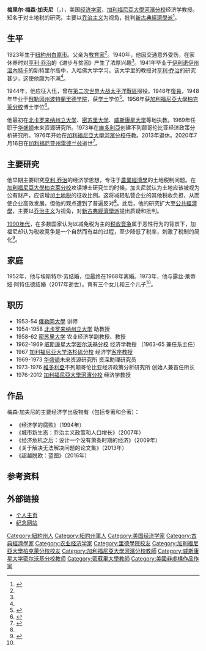 {{Infobox economist
| name              = 梅森·加夫尼
| image             = 
| caption           =
| birth_date        = {{birth date|1923|10|18}}
| birth_place       = [[紐約州|紐約州]][[白原市_(紐約州)|白原市]]
| death_date        = {{death date and age|2020|07|16|1923|10|18}}
| death_place       = [[加利福尼亚州|加利福尼亚州]][[雷德兰兹_(加利福尼亚州)|雷德兰兹]]
| nationality       = [[美国|美国]]
| institution       = [[加利福尼亞大學河濱分校|加利福尼亞大學河濱分校]]
| field             = [[農業經濟學|農業經濟學]]<br>[[公共經濟學|公共經濟學]]
| school_tradition  = [[古典经济学|古典经济学]]
| alma_mater        = [[哈佛大学|哈佛大学]]<br>[[里德学院|里德学院]]<br>[[加利福尼亞大學柏克萊分校|加利福尼亞大學柏克萊分校]]
| influences        = [[亨利·乔治|亨利·乔治]]
| influenced        = 
| contributions     = 
}}
'''梅里尔·梅森·加夫尼'''（{{lang-en|Merrill Mason Gaffney}}，{{bd|1923年|10月18日|2020年|7月16日|catIdx=Gaffney}}），美国[[经济学家|经济学家]]，[[加利福尼亞大學河濱分校|加利福尼亞大學河濱分校]]经济学教授。知名于对土地税的研究。主要以[[乔治主义|乔治主义]]为视角，批判[[新古典經濟學派|新古典經濟學派]]<ref>{{Cite book |chapter-url=http://www.masongaffney.org/publications/K1Neo-classical_Stratagem.CV.pdf |chapter=Neo-classical Economics as a Strategem against Henry George |author-last=Gaffney |author-first=Mason |editor2-last=Harrison |editor2-first=Fred |editor1-last=Gaffney |editor1-first=Mason |title=The Corruption of Economics |location=London |publisher=Shepheard-Walwyn |pages=29–164 |access-date=2020-08-04 |archive-date=2012-03-15 |archive-url=https://web.archive.org/web/20120315151917/http://www.masongaffney.org/publications/K1Neo-classical_Stratagem.CV.pdf |dead-url=no }}</ref>。
==生平==
1923年生于[[紐約州|紐約州]][[白原市_(紐約州)|白原市]]。父亲为[[教育家|教育家]]<ref name=ny/>。1940年，他因交通意外受伤，在家休养时对[[亨利·乔治|亨利·乔治]]的《进步与贫困》产生了浓厚兴趣<ref name=de/>{{rp|14}}。1941年毕业于[[伊利诺伊州|伊利诺伊州]][[溫內特卡|溫內特卡]]的新特里尔高中，入哈佛大学学习。该大学里的教授对[[亨利·乔治|亨利·乔治]]的研究甚少，这使他颇为不满<ref name=ny/>。

1944年，他应征入伍，曾在[[第二次世界大战|第二次世界大战]][[第二次世界大戰太平洋戰區|太平洋戰區]]服役。1946年[[復員|復員]]，1948年毕业于[[俄勒冈州|俄勒冈州]][[波特蘭_(俄勒岡州)|波特蘭]][[里德学院|里德学院]]，获[[学士|学士]]学位<ref name=de>{{cite book |date=2017 |title=Das Ende der Rentenökonomie – Wie wir globale Wohlfahrt herstellen und eine nachhaltige Zukunft bauen können |url= |location=Marburg, Germany |publisher=Metropolis |isbn=978-3-7316-1226-1 |editor1-last=Löhr |editor1-first=Dirk |editor2-last=Harrison |editor2-first=Fred}}</ref>{{rp|17}}。1956年获[[加利福尼亞大學柏克萊分校|加利福尼亞大學柏克萊分校]]博士学位<ref name=faculty>{{cite web |url=http://facultydirectory.ucr.edu:80/cgi-bin/pub/public_individual.pl?faculty=279 |title= Gaffney, Mason: Professor of Economics |website=UCR Faculty Listing |archive-url=https://web.archive.org/web/20020720043120/http://www.facultydirectory.ucr.edu/cgi-bin/pub/public_individual.pl?faculty=279 |archive-date=2002-07-20}}</ref>。

他最初在[[北卡罗来纳州立大学|北卡罗来纳州立大学]]、[[密苏里大学|密苏里大学]]、[[威斯康星大学|威斯康星大学]]等地执教。1969年任职于[[华盛顿|华盛顿]]未来资源研究所。1973年在[[維多利亞_(不列顛哥倫比亞)|維多利亞]]创建不列颠哥伦比亚经济政策分析研究所。1976年开始在[[加利福尼亞大學河濱分校|加利福尼亞大學河濱分校]]任教。2013年退休。2020年7月16日在[[加利福尼亚州|加利福尼亚州]][[雷德兰兹_(加利福尼亚州)|雷德兰兹]]逝世<ref name=ny>{{cite web |author=David Cay Johnston |title=Mason Gaffney, Who Argued for Taxing Only Land, Dies at 96 |url=https://www.nytimes.com/2020/07/26/business/economy/mason-gaffney-dead.html |publisher=[[The_New_York_Times|The New York Times]] |language=en |date=2020-07-26 |accessdate=2020-08-04 |archive-date=2020-07-31 |archive-url=https://web.archive.org/web/20200731012307/https://www.nytimes.com/2020/07/26/business/economy/mason-gaffney-dead.html |dead-url=no }}</ref>。

==主要研究==
他早期主要研究[[亨利·乔治|亨利·乔治]]的经济学思想，专注于[[農業經濟學|農業經濟學]]的土地税制问题。在[[加利福尼亞大學柏克萊分校|加利福尼亞大學柏克萊分校]]攻读博士研究生的时候，加夫尼就认为土地应该被视为公有财产，应该增加[[土地税|土地税]]的征收比例。这将减轻私营企业的其他税收负担，从而使企业高效发展。但他的观点遭到了普遍反对<ref name=ny/>。此后，他的研究扩大至[[公共經濟學|公共經濟學]]，主要以[[乔治主义|乔治主义]]为视角，对[[新古典經濟學派|新古典經濟學派]]提出质疑和批判。

[[1990年代|1990年代]]，在多数国家认为以减免税为主的[[税收竞争|税收竞争]]属于恶性行为的背景下，加福尼却认为税收竞争是一个自然而有益的过程，至少降低了税率，刺激了税制的简化<ref>{{cite journal |author=万慧勇 |title=税收竞争一定是恶性的吗? |journal=税务研究 |date=2001 |issue=2 |pages=18-20 |issn=1003-448X}}</ref>。

==家庭==
1952年，他与埃斯特尔·劳结婚，但最终在1968年离婚。1973年，他与露丝·莱蒂娅·阿特伍德结婚（2017年逝世）。育有三个女儿和三个儿子<ref name=ny/>。

==职历==
* 1953-54 [[俄勒岡大學|俄勒岡大學]] 讲师
* 1954-1958 [[北卡罗来纳州立大学|北卡罗来纳州立大学]] 助教授
* 1958-62 [[密苏里大学|密苏里大学]] 农业经济学副教授、教授
* 1962-1969 [[威斯康星大学密尔沃基分校|威斯康星大学密尔沃基分校]] 经济学教授 （1963-65 兼任系主任）
* 1967 [[加利福尼亚大学洛杉矶分校|加利福尼亚大学洛杉矶分校]] 经济学[[客座教授|客座教授]]
* 1969-1973 [[华盛顿|华盛顿]]未来资源研究所 资深助理研究员
* 1973-1976 [[維多利亞_(不列顛哥倫比亞)|維多利亞]]不列颠哥伦比亚经济政策分析研究所 创始人兼首任所长
* 1976-2012 [[加利福尼亞大學河濱分校|加利福尼亞大學河濱分校]] 经济学教授

==作品==
梅森·加夫尼的主要经济学出版物有（包括专著和合著）：
*《经济学的腐败》（1994年）
*《城市新生态：乔治主义政策和人口增长》（2007年）
*《经济危机之后：设计一个没有萧条时期的经济》（2009年）
*《关于解决无法解决问题的论文集》（2013年）
*《超越脱欧：蓝图》（2016年）
==参考资料==
{{Reflist}}

==外部链接==
* [http://www.masongaffney.org/ 个人主页] {{Wayback|url=http://www.masongaffney.org/ |date=20060903204810 }}
* [https://schalkenbach.org/remembering-dr-mason-gaffney/ 纪念网站] {{Wayback|url=https://schalkenbach.org/remembering-dr-mason-gaffney/ |date=20200725200346 }}

{{Authority control}}
{{portal bar|人物|经济学|美国}}
{{DEFAULTSORT:Gaffney, Mason}}
[[Category:紐約州人|Category:紐約州人]] 
[[Category:紐約州軍人|Category:紐約州軍人]] 
[[Category:美国经济学家|Category:美国经济学家]]
[[Category:古典經濟學家|Category:古典經濟學家]]
[[Category:农业经济学家|Category:农业经济学家]]
[[Category:里德學院校友|Category:里德學院校友]]
[[Category:加利福尼亞大學柏克萊分校校友|Category:加利福尼亞大學柏克萊分校校友]]
[[Category:加利福尼亞大學河濱分校教師|Category:加利福尼亞大學河濱分校教師]]
[[Category:威斯康星大学密尔沃基分校教师|Category:威斯康星大学密尔沃基分校教师]]
[[Category:密蘇里大學教師|Category:密蘇里大學教師]]
[[Category:美國非虛構作品作家|Category:美國非虛構作品作家]]